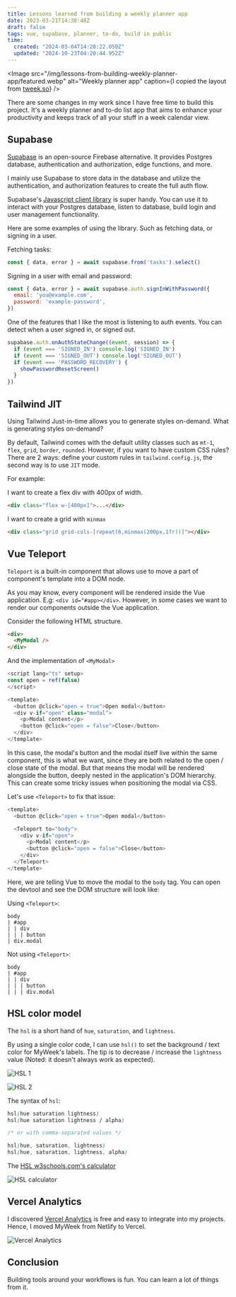 ```yaml
---
title: Lessons learned from building a weekly planner app
date: 2023-03-21T14:38:48Z
draft: false
tags: vue, supabase, planner, to-do, build in public
time:
  created: "2024-03-04T14:28:22.050Z"
  updated: "2024-10-23T04:20:44.952Z"
---
```


<Image src="/img/lessons-from-building-weekly-planner-app/featured.webp" alt="Weekly planner app" caption={<span>I copied the layout from <a href="https://tweek.so" target="_blank">tweek.so</a></span>} />

There are some changes in my work since I have free time to build this project. It's a weekly planner and to-do list app that aims to enhance your productivity and keeps track of all your stuff in a week calendar view.

## Supabase

[Supabase](https://supabase.com) is an open-source Firebase alternative. It provides Postgres database, authentication and authorization, edge functions, and more.

I mainly use Supabase to store data in the database and utilize the authentication, and authorization features to create the full auth flow.

Supabase's [Javascript client library](https://supabase.com/docs/reference/javascript/introduction) is super handy. You can use it to interact with your Postgres database, listen to database, build login and user management functionality.

Here are some examples of using the library. Such as fetching data, or signing in a user.

Fetching tasks:

```js
const { data, error } = await supabase.from('tasks').select()
```

Signing in a user with email and password:

```js
const { data, error } = await supabase.auth.signInWithPassword({
  email: 'you@example.com',
  password: 'example-password',
})
```

One of the features that I like the most is listening to auth events. You can detect when a user signed in, or signed out.

```js
supabase.auth.onAuthStateChange((event, session) => {
  if (event === 'SIGNED_IN') console.log('SIGNED_IN')
  if (event === 'SIGNED_OUT') console.log('SIGNED_OUT')
  if (event === 'PASSWORD_RECOVERY') {
    showPasswordResetScreen()
  }
})  
```

## Tailwind JIT

Using Tailwind Just-in-time allows you to generate styles on-demand. What is generating styles on-demand?

By default, Tailwind comes with the default utility classes such as `mt-1`, `flex`, `grid`, `border`, `rounded`. However, if you want to have custom CSS rules? There are 2 ways: define your custom rules in `tailwind.config.js`, the second way is to use `JIT` mode. 

For example:

I want to create a flex div with 400px of width.

```html
<div class="flex w-[400px]">...</div>
```

I want to create a grid with `minmax`

```html
<div class="grid grid-cols-[repeat(6,minmax(200px,1fr))]"></div>
```

## Vue Teleport

`Teleport` is a built-in component that allows use to move a part of component's template into a DOM node.

As you may know, every component will be rendered inside the Vue application. E.g: `<div id="#app></div>`. However, in some cases we want to render our components outside the Vue application.

Consider the following HTML structure.

```html
<div>
  <MyModal />
</div>
```

And the implementation of `<MyModal>`

```js
<script lang="ts" setup>
const open = ref(false)
</script>

<template>
  <button @click="open = true">Open modal</button>
  <div v-if="open" class="modal">
    <p>Modal content</p>
    <button @click="open = false">Close</button>
  </div>
</template>
```

In this case, the modal's button and the modal itself live within the same component, this is what we want, since they are both related to the open / close state of the modal. But that means the modal will be rendered alongside the button, deeply nested in the application's DOM hierarchy. This can create some tricky issues when positioning the modal via CSS.

Let's use `<Teleport>` to fix that issue:


```js
<template>
  <button @click="open = true">Open modal</button>

  <Teleport to="body">
    <div v-if="open">
      <p>Modal content</p>
      <button @click="open = false">Close</button>
    </div>
  </Teleport>
</template>
```

Here, we are telling Vue to move the modal to the `body` tag. You can open the devtool and see the DOM structure will look like:

Using `<Teleport>`:

```text
body          
| #app        
| | div       
| | | button  
| div.modal   
```

Not using `<Teleport>`:

```text
body              
| #app            
| | div           
| | | button      
| | | div.modal   
```

## HSL color model

The `hsl` is a short hand of `hue`, `saturation`, and `lightness`.

By using a single color code, I can use `hsl()` to set the background / text color for MyWeek's labels. The tip is to decrease / increase the `lightness` value (Noted: it doesn't always work as expected).

![HSL 1](/img/lessons-from-building-weekly-planner-app/hsl-1.webp)

![HSL 2](/img/lessons-from-building-weekly-planner-app/hsl-2.webp)

The syntax of `hsl`:

```css
hsl(hue saturation lightness)
hsl(hue saturation lightness / alpha)

/* or with comma-separated values */

hsl(hue, saturation, lightness)
hsl(hue, saturation, lightness, alpha)
```

The [HSL w3schools.com's calculator](https://www.w3schools.com/colors/colors_hsl.asp)

![HSL calculator](/img/lessons-from-building-weekly-planner-app/hsl-calculator.webp)

## Vercel Analytics

I discovered [Vercel Analytics](https://vercel.com/analytics) is free and easy to integrate into my projects. Hence, I moved MyWeek from Netlify to Vercel.

![Vercel Analytics](/img/lessons-from-building-weekly-planner-app/vercel-analytics.webp)

## Conclusion

Building tools around your workflows is fun. You can learn a lot of things from it.
